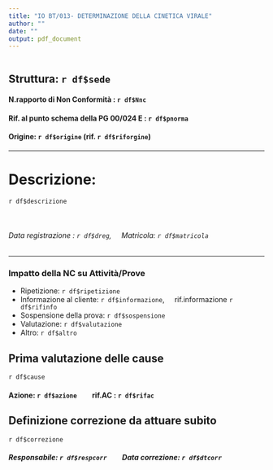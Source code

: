 ```yaml
---
title: "IO BT/013- DETERMINAZIONE DELLA CINETICA VIRALE"
author: ""
date: ""
output: pdf_document
---
```


```r

```

## Struttura: ```r df$sede```

#### N.rapporto di Non Conformità : ```r df$Nnc```
#### Rif. al punto schema della PG 00/024 E : ```r df$pnorma```

#### Origine: ```r df$origine``` (rif. ```r df$riforgine```)

<hr/>
# Descrizione: 
 ```r df$descrizione ```

$~$

###### Data registrazione :  ```r df$dreg ```,  $~$ $~$ Matricola:  ```r df$matricola ```

<hr/>

### Impatto della NC su Attività/Prove 

* Ripetizione:  ```r df$ripetizione ```
* Informazione al cliente:  ```r df$informazione ```,  $~$ $~$ rif.informazione ```r df$rifinfo ```
* Sospensione della prova: ```r df$sospensione ``` 
* Valutazione: ```r df$valutazione ```
* Altro: ```r df$altro ```

## Prima valutazione delle cause
 ```r df$cause ```

#### Azione: ```r df$azione ```  $~$ $~$ $~$ $~$ rif.AC : ```r df$rifac ```

## Definizione correzione da attuare subito
 ```r df$correzione ```
 
##### Responsabile: ```r df$respcorr ``` $~$ $~$ $~$ $~$ Data correzione: ```r df$dtcorr ```









